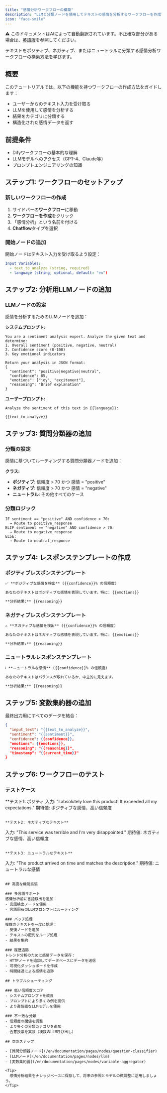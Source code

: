 ```yaml
---
title: "感情分析ワークフローの構築"
description: "LLMと分類ノードを使用してテキストの感情を分析するワークフローを作成する"
icon: "face-smile"
---
```


<Note> ⚠️ このドキュメントはAIによって自動翻訳されています。不正確な部分がある場合は、[英語版](../../../../en/documentation/pages/tutorials/sentiment-analysis-workflow.mdx)を参照してください。</Note>

テキストをポジティブ、ネガティブ、またはニュートラルに分類する感情分析ワークフローの構築方法を学びます。

## 概要

このチュートリアルでは、以下の機能を持つワークフローの作成方法をガイドします：
- ユーザーからのテキスト入力を受け取る
- LLMを使用して感情を分析する
- 結果をカテゴリに分類する
- 構造化された感情データを返す

## 前提条件

- Difyワークフローの基本的な理解
- LLMモデルへのアクセス（GPT-4、Claude等）
- プロンプトエンジニアリングの知識

## ステップ1: ワークフローのセットアップ

### 新しいワークフローの作成
1. サイドバーの**ワークフロー**に移動
2. **ワークフローを作成**をクリック
3. 「感情分析」という名前を付ける
4. **Chatflow**タイプを選択

### 開始ノードの追加
開始ノードはテキスト入力を受け取るよう設定：

```yaml
Input Variables:
  - text_to_analyze (string, required)
  - language (string, optional, default: "en")
```

## ステップ2: 分析用LLMノードの追加

### LLMノードの設定
感情を分析するためのLLMノードを追加：

**システムプロンプト:**
```
You are a sentiment analysis expert. Analyze the given text and determine:
1. Overall sentiment (positive, negative, neutral)
2. Confidence score (0-100)
3. Key emotional indicators

Return your analysis in JSON format:
{
  "sentiment": "positive|negative|neutral",
  "confidence": 85,
  "emotions": ["joy", "excitement"],
  "reasoning": "Brief explanation"
}
```

**ユーザープロンプト:**
```
Analyze the sentiment of this text in {{language}}:

{{text_to_analyze}}
```

## ステップ3: 質問分類器の追加

### 分類の設定
感情に基づいてルーティングする質問分類器ノードを追加：

**クラス:**
- **ポジティブ**: 信頼度 > 70 かつ 感情 = "positive"
- **ネガティブ**: 信頼度 > 70 かつ 感情 = "negative"
- **ニュートラル**: その他すべてのケース

### 分類ロジック
```
IF sentiment == "positive" AND confidence > 70:
  → Route to positive_response
ELIF sentiment == "negative" AND confidence > 70:
  → Route to negative_response
ELSE:
  → Route to neutral_response
```

## ステップ4: レスポンステンプレートの作成

### ポジティブレスポンステンプレート
```markdown
✅ **ポジティブな感情を検出** ({{confidence}}% の信頼度)

あなたのテキストはポジティブな感情を表現しています。特に: {{emotions}}

**分析結果:** {{reasoning}}
```

### ネガティブレスポンステンプレート
```markdown
⚠️ **ネガティブな感情を検出** ({{confidence}}% の信頼度)

あなたのテキストはネガティブな感情を表現しています。特に: {{emotions}}

**分析結果:** {{reasoning}}
```

### ニュートラルレスポンステンプレート
```markdown
ℹ️ **ニュートラルな感情** ({{confidence}}% の信頼度)

あなたのテキストはバランスが取れているか、中立的に見えます。

**分析結果:** {{reasoning}}
```

## ステップ5: 変数集約器の追加

最終出力用にすべてのデータを結合：

```json
{
  "input_text": "{{text_to_analyze}}",
  "sentiment": "{{sentiment}}",
  "confidence": {{confidence}},
  "emotions": {{emotions}},
  "reasoning": "{{reasoning}}",
  "timestamp": "{{current_time}}"
}
```

## ステップ6: ワークフローのテスト

### テストケース

**テスト1: ポジティ
入力: "I absolutely love this product! It exceeded all my expectations."
期待値: ポジティブな感情、高い信頼度
```

**テスト2: ネガティブなテキスト**
```
入力: "This service was terrible and I'm very disappointed."
期待値: ネガティブな感情、高い信頼度
```

**テスト3: ニュートラルなテキスト**
```
入力: "The product arrived on time and matches the description."
期待値: ニュートラルな感情
```

## 高度な機能拡張

### 多言語サポート
感情分析前に言語検出を追加：
- 言語検出ノードを使用
- 言語固有のLLMプロンプトにルーティング

### バッチ処理
複数のテキストを一度に処理：
- 反復ノードを追加
- テキストの配列をループ処理
- 結果を集約

### 履歴追跡
トレンド分析のために感情データを保存：
- HTTPノードを追加してデータベースにデータを送信
- 可視化ダッシュボードを作成
- 時間経過による感情を追跡

## トラブルシューティング

### 低い信頼度スコア
- システムプロンプトを改良
- プロンプトにより多くの例を提供
- より高性能なLLMモデルを使用

### 不一致な分類
- 信頼度の閾値を調整
- より多くの分類カテゴリを追加
- 合意投票を実装（複数のLLM呼び出し）

## 次のステップ

- [質問分類器ノード](/en/documentation/pages/nodes/question-classifier)
- [LLMノード](/en/documentation/pages/nodes/llm)
- [変数集約器](/en/documentation/pages/nodes/variable-aggregator)

<Tip>
  感情分析結果をナレッジベースに保存して、将来の参照とモデルの微調整に活用しましょう。
</Tip>